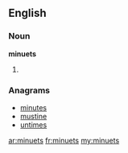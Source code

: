 ==English==

===Noun===
'''minuets'''

# {{plural of|minuet}}

===Anagrams===
* [[minutes#English|minutes]]
* [[mustine#English|mustine]]
* [[untimes#English|untimes]]

[[ar:minuets]]
[[fr:minuets]]
[[my:minuets]]